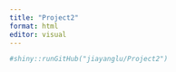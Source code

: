```yaml
---
title: "Project2"
format: html
editor: visual
---
```


```r
#shiny::runGitHub("jiayanglu/Project2")
```
